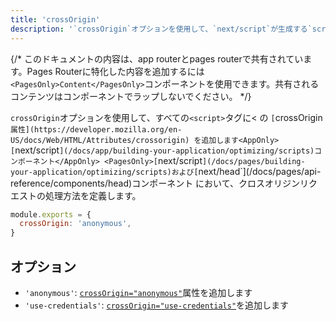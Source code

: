 ```yaml
---
title: 'crossOrigin'
description: '`crossOrigin`オプションを使用して、`next/script`が生成する`script`タグにcrossOriginタグを追加します。'
---
```


{/* このドキュメントの内容は、app routerとpages routerで共有されています。Pages Routerに特化した内容を追加するには`<PagesOnly>Content</PagesOnly>`コンポーネントを使用できます。共有されるコンテンツはコンポーネントでラップしないでください。 */}

`crossOrigin`オプションを使用して、すべての`<script>`タグに< の `[`crossOrigin`属性](https://developer.mozilla.org/en-US/docs/Web/HTML/Attributes/crossorigin) を追加します<AppOnly>[`next/script`](/docs/app/building-your-application/optimizing/scripts)コンポーネント</AppOnly> <PagesOnly>[`next/script`](/docs/pages/building-your-application/optimizing/scripts)および[`next/head`](/docs/pages/api-reference/components/head)コンポーネント</PagesOnly> において、クロスオリジンリクエストの処理方法を定義します。

```js filename="next.config.js"
module.exports = {
  crossOrigin: 'anonymous',
}
```

## オプション

- `'anonymous'`: [`crossOrigin="anonymous"`](https://developer.mozilla.org/en-US/docs/Web/HTML/Attributes/crossorigin#anonymous)属性を追加します
- `'use-credentials'`: [`crossOrigin="use-credentials"`](https://developer.mozilla.org/en-US/docs/Web/HTML/Attributes/crossorigin#use-credentials)を追加します